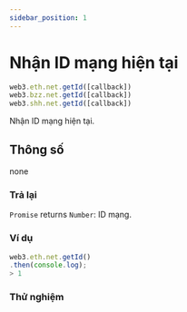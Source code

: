 ```yaml
---
sidebar_position: 1
---
```


# Nhận ID mạng hiện tại

```javascript
web3.eth.net.getId([callback])
web3.bzz.net.getId([callback])
web3.shh.net.getId([callback])
```
Nhận ID mạng hiện tại.
## Thông số
none
### Trả lại
`Promise` returns `Number`: ID mạng.
### Ví dụ
```javascript
web3.eth.net.getId()
.then(console.log);
> 1
```
### Thử nghiệm
<GetId />